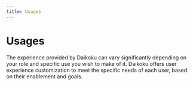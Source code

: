 ```yaml
---
title: Usages
---
```




# Usages

The experience provided by Daikoku can vary significantly depending on your role and specific use you wish to make of it. Daikoku offers user experience customization to meet the specific needs of each user, based on their enablement and goals.

<DocumentationUsagesHub />